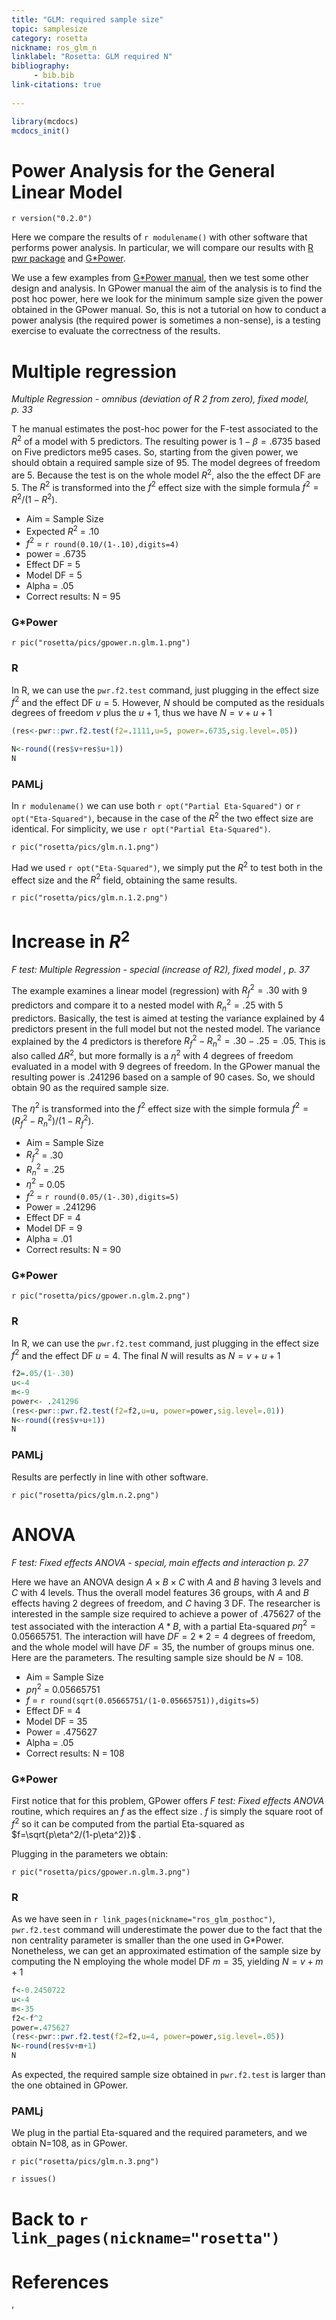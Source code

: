 ```yaml
---
title: "GLM: required sample size"
topic: samplesize
category: rosetta
nickname: ros_glm_n
linklabel: "Rosetta: GLM required N" 
bibliography: 
     - bib.bib
link-citations: true
        
---
```



```r
library(mcdocs)
mcdocs_init()
```

# Power Analysis for the General Linear Model

`r version("0.2.0")` 

Here we compare the results of `r modulename()` with other software that performs power analysis. In particular, we will compare our results with [R pwr package](https://cran.r-project.org/web/packages/pwr/pwr.pdf) and [G*Power](https://www.psychologie.hhu.de/arbeitsgruppen/allgemeine-psychologie-und-arbeitspsychologie/gpower). 

We use a few examples from [G*Power manual](https://www.psychologie.hhu.de/arbeitsgruppen/allgemeine-psychologie-und-arbeitspsychologie/gpower), then we test some other design and analysis. In GPower manual the aim of the analysis is to find the post hoc power, here we look for the minimum sample size given the power obtained in the GPower manual. So, this is not a tutorial on how to conduct a power analysis (the required power is sometimes a non-sense), is a testing exercise to evaluate the correctness of the results.

# Multiple regression

<i> Multiple Regression - omnibus (deviation of R 2 from zero), fixed model, p. 33 </i>

T he manual estimates the post-hoc power for the F-test associated to the $R^2$ of a model with 5 predictors. The resulting power is $1-\beta=.6735$ based on Five predictors me95 cases. So, starting from the given power, we should obtain a required sample size of 95. The model degrees of freedom are 5. Because the test is on the whole model $R^2$, also the the effect DF are 5. The $R^2$ is transformed into the $f^2$ effect size with the simple formula $f^2=R^2/(1-R^2)$. 

*   Aim = Sample Size
*   Expected $R^2$    = .10
*   $f^2$              = `r round(0.10/(1-.10),digits=4)`
*   power           = .6735
*   Effect DF       = 5
*   Model  DF       = 5
*   Alpha           = .05
*   Correct results: N = 95

### G*Power

`r pic("rosetta/pics/gpower.n.glm.1.png")`

    
### R

In R, we can use the `pwr.f2.test` command, just plugging in the effect size $f^2$ and the effect DF $u=5$. However, $N$ should be computed as the residuals degrees of freedom $v$ plus the $u+1$, thus we have $N=v+u+1$

```r

(res<-pwr::pwr.f2.test(f2=.1111,u=5, power=.6735,sig.level=.05))

N<-round((res$v+res$u+1))
N
```

### PAMLj

In `r modulename()` we can use both `r opt("Partial Eta-Squared")` or `r opt("Eta-Squared")`, because in the case of the $R^2$ the two effect size are identical. For simplicity, we use `r opt("Partial Eta-Squared")`.

`r pic("rosetta/pics/glm.n.1.png")`

Had we used `r opt("Eta-Squared")`, we simply put the $R^2$ to test both in the effect size and the $R^2$ field, obtaining the same results.

`r pic("rosetta/pics/glm.n.1.2.png")`


# Increase in $R^2$

<i> F test: Multiple Regression - special (increase of R2), fixed model , p. 37 </i>

The example examines a linear model (regression) with $R_f^2=.30$ with 9 predictors and compare it to a nested model with $R_n^2=.25$ with 5 predictors. Basically, the test is aimed at testing the variance explained by 4 predictors present in the full model but not the nested model. The variance explained by the 4 predictors is therefore $R_f^2-R_n^2=.30-.25=.05$.  This is also called $\Delta R^2$, but more formally is a $\eta^2$ with 4 degrees of freedom evaluated in a model with 9 degrees of freedom. In the GPower manual the resulting power is .241296 based on a sample of 90 cases. So, we should obtain 90 as the required sample size.

The $\eta^2$ is transformed into the $f^2$ effect size with the simple formula $f^2=(R_f^2-R_n^2)/(1-R_f^2)$.

*   Aim = Sample Size
*   $R_f^2$    = .30
*   $R_n^2$    = .25
*   $\eta^2$    =  0.05
*   $f^2$              = `r round(0.05/(1-.30),digits=5)`
*   Power = .241296
*   Effect DF       = 4
*   Model  DF       = 9
*   Alpha           = .01
*   Correct results: N = 90

### G*Power


`r pic("rosetta/pics/gpower.n.glm.2.png")`

### R

In R, we can use the `pwr.f2.test` command, just plugging in the effect size $f^2$ and the effect DF $u=4$. The final $N$ will results as $N=v+u+1$

```r
f2=.05/(1-.30)
u<-4
m<-9
power<- .241296
(res<-pwr::pwr.f2.test(f2=f2,u=u, power=power,sig.level=.01))
N<-round((res$v+u+1))
N

```


### PAMLj

Results are perfectly in line with other software.

`r pic("rosetta/pics/glm.n.2.png")`


# ANOVA 

<i> F test: Fixed effects ANOVA - special, main effects and interaction p. 27</i>

Here we have an ANOVA design $A \times B \times C$ with $A$ and $B$ having 3 levels and $C$ with 4 levels. Thus the overall model features 36 groups, with $A$ and $B$ effects having 2 degrees of freedom, and $C$ having 3 DF. The researcher is interested in the sample size required to achieve a power of $.475627$ of the test associated with the interaction $A*B$, with a partial Eta-squared $p\eta^2=0.05665751$. The interaction will have $DF=2*2=4$ degrees of freedom, and the whole model will have $DF=35$, the number of groups minus one. Here are the parameters. The resulting sample size should be $N = 108$.


*   Aim = Sample Size
*   $p\eta^2$   = 0.05665751
*   $f$              = `r round(sqrt(0.05665751/(1-0.05665751)),digits=5)`
*   Effect DF       = 4
*   Model  DF       = 35
*   Power           =  .475627
*   Alpha           = .05
*   Correct results: N = 108

### G*Power

First notice that for this problem, GPower offers  _F test: Fixed effects ANOVA_ routine, which requires an $f$ as the effect size . $f$ is simply the square root of $f^2$ so it can be computed from the partial Eta-squared as  $f=\sqrt{p\eta^2/(1-p\eta^2)}$ .

Plugging in the parameters we obtain:

`r pic("rosetta/pics/gpower.n.glm.3.png")`


### R

As we have seen in `r link_pages(nickname="ros_glm_posthoc")`, `pwr.f2.test` command will underestimate the power due to the fact that the non centrality parameter is smaller than the one used in G*Power.  Nonetheless, we can get an approximated estimation of the sample size by computing the N employing the whole  model DF $m=35$, yielding $N=v+m+1$

```r
f<-0.2450722
u<-4
m<-35
f2<-f^2
power=.475627
(res<-pwr::pwr.f2.test(f2=f2,u=4, power=power,sig.level=.05))
N<-round(res$v+m+1)
N

```

As expected, the required sample size obtained in `pwr.f2.test` is larger than the one obtained in GPower.

### PAMLj

We plug in the partial Eta-squared and the required parameters, and we obtain N=108, as in GPower.

`r pic("rosetta/pics/glm.n.3.png")`


`r issues()`

# Back to `r link_pages(nickname="rosetta")`


# References
'